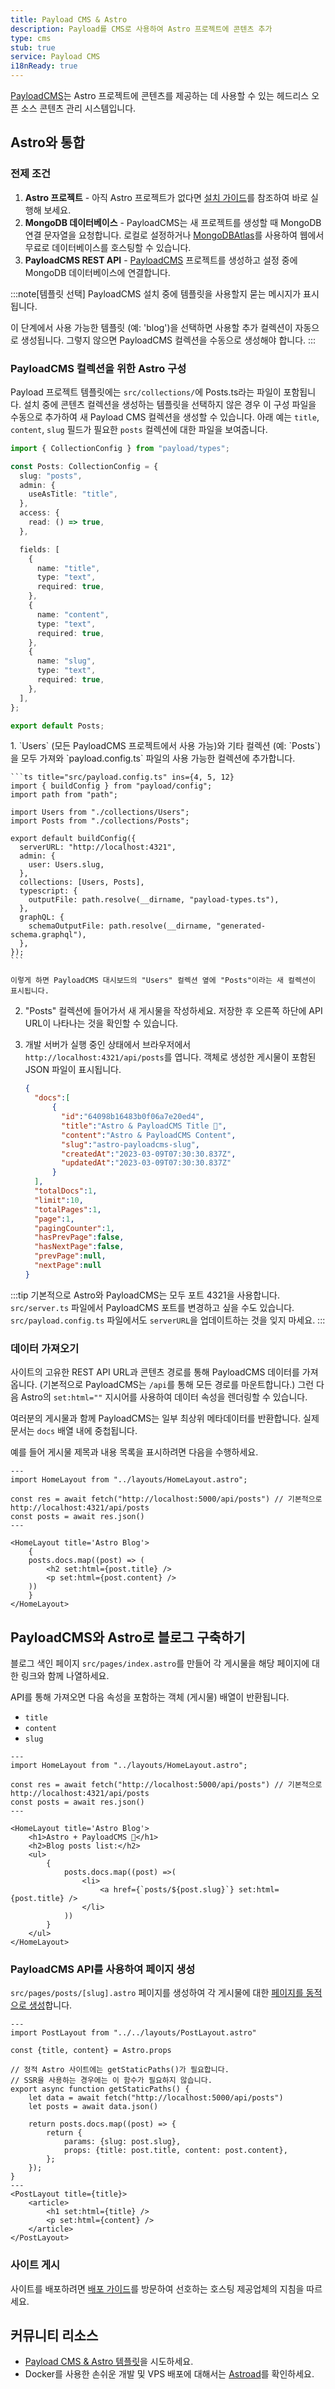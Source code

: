 ```yaml
---
title: Payload CMS & Astro
description: Payload를 CMS로 사용하여 Astro 프로젝트에 콘텐츠 추가
type: cms
stub: true
service: Payload CMS
i18nReady: true
---
```


[PayloadCMS](https://payloadcms.com/)는 Astro 프로젝트에 콘텐츠를 제공하는 데 사용할 수 있는 헤드리스 오픈 소스 콘텐츠 관리 시스템입니다.

## Astro와 통합

### 전제 조건

1. **Astro 프로젝트** - 아직 Astro 프로젝트가 없다면 [설치 가이드](/ko/install-and-setup/)를 참조하여 바로 실행해 보세요.
2. **MongoDB 데이터베이스** - PayloadCMS는 새 프로젝트를 생성할 때 MongoDB 연결 문자열을 요청합니다. 로컬로 설정하거나 [MongoDBAtlas](https://www.mongodb.com/)를 사용하여 웹에서 무료로 데이터베이스를 호스팅할 수 있습니다.
3. **PayloadCMS REST API** - [PayloadCMS](https://payloadcms.com/docs/getting-started/installation) 프로젝트를 생성하고 설정 중에 MongoDB 데이터베이스에 연결합니다.

:::note[템플릿 선택]
PayloadCMS 설치 중에 템플릿을 사용할지 묻는 메시지가 표시됩니다.

이 단계에서 사용 가능한 템플릿 (예: 'blog')을 선택하면 사용할 추가 컬렉션이 자동으로 생성됩니다. 그렇지 않으면 PayloadCMS 컬렉션을 수동으로 생성해야 합니다.
:::

### PayloadCMS 컬렉션을 위한 Astro 구성

Payload 프로젝트 템플릿에는 `src/collections/`에 Posts.ts라는 파일이 포함됩니다. 설치 중에 콘텐츠 컬렉션을 생성하는 템플릿을 선택하지 않은 경우 이 구성 파일을 수동으로 추가하여 새 Payload CMS 컬렉션을 생성할 수 있습니다. 아래 예는 `title`, `content`, `slug` 필드가 필요한 `posts` 컬렉션에 대한 파일을 보여줍니다.

```ts title="src/collections/Posts.ts"
import { CollectionConfig } from "payload/types";

const Posts: CollectionConfig = {
  slug: "posts",
  admin: {
    useAsTitle: "title",
  },
  access: {
    read: () => true,
  },

  fields: [
    {
      name: "title",
      type: "text",
      required: true,
    },
    {
      name: "content",
      type: "text",
      required: true,
    },
    {
      name: "slug",
      type: "text",
      required: true,
    },
  ],
};

export default Posts;
```

<Steps>
1. `Users` (모든 PayloadCMS 프로젝트에서 사용 가능)와 기타 컬렉션 (예: `Posts`)을 모두 가져와 `payload.config.ts` 파일의 사용 가능한 컬렉션에 추가합니다.

    ```ts title="src/payload.config.ts" ins={4, 5, 12}
    import { buildConfig } from "payload/config";
    import path from "path";

    import Users from "./collections/Users";
    import Posts from "./collections/Posts";

    export default buildConfig({
      serverURL: "http://localhost:4321",
      admin: {
        user: Users.slug,
      },
      collections: [Users, Posts],
      typescript: {
        outputFile: path.resolve(__dirname, "payload-types.ts"),
      },
      graphQL: {
        schemaOutputFile: path.resolve(__dirname, "generated-schema.graphql"),
      },
    });
    ```

    이렇게 하면 PayloadCMS 대시보드의 "Users" 컬렉션 옆에 "Posts"이라는 새 컬렉션이 표시됩니다.

2. "Posts" 컬렉션에 들어가서 새 게시물을 작성하세요. 저장한 후 오른쪽 하단에 API URL이 나타나는 것을 확인할 수 있습니다.

3. 개발 서버가 실행 중인 상태에서 브라우저에서 `http://localhost:4321/api/posts`를 엽니다. 객체로 생성한 게시물이 포함된 JSON 파일이 표시됩니다.

    ```json
    {
      "docs":[
          {
            "id":"64098b16483b0f06a7e20ed4",
            "title":"Astro & PayloadCMS Title 🚀",
            "content":"Astro & PayloadCMS Content",
            "slug":"astro-payloadcms-slug",
            "createdAt":"2023-03-09T07:30:30.837Z",
            "updatedAt":"2023-03-09T07:30:30.837Z"
          }
      ],
      "totalDocs":1,
      "limit":10,
      "totalPages":1,
      "page":1,
      "pagingCounter":1,
      "hasPrevPage":false,
      "hasNextPage":false,
      "prevPage":null,
      "nextPage":null
    }
    ```
</Steps>

:::tip
기본적으로 Astro와 PayloadCMS는 모두 포트 4321을 사용합니다. `src/server.ts` 파일에서 PayloadCMS 포트를 변경하고 싶을 수도 있습니다. `src/payload.config.ts` 파일에서도 `serverURL`을 업데이트하는 것을 잊지 마세요.
:::

### 데이터 가져오기

사이트의 고유한 REST API URL과 콘텐츠 경로를 통해 PayloadCMS 데이터를 가져옵니다. (기본적으로 PayloadCMS는 `/api`를 통해 모든 경로를 마운트합니다.) 그런 다음 Astro의 `set:html=""` 지시어를 사용하여 데이터 속성을 렌더링할 수 있습니다.

여러분의 게시물과 함께 PayloadCMS는 일부 최상위 메타데이터를 반환합니다. 실제 문서는 `docs` 배열 내에 중첩됩니다.

예를 들어 게시물 제목과 내용 목록을 표시하려면 다음을 수행하세요.

```astro title="src/pages/index.astro"
---
import HomeLayout from "../layouts/HomeLayout.astro";

const res = await fetch("http://localhost:5000/api/posts") // 기본적으로 http://localhost:4321/api/posts
const posts = await res.json()
---

<HomeLayout title='Astro Blog'>
	{
    posts.docs.map((post) => (
        <h2 set:html={post.title} />
        <p set:html={post.content} />
    ))
	}
</HomeLayout>
```

## PayloadCMS와 Astro로 블로그 구축하기

블로그 색인 페이지 `src/pages/index.astro`를 만들어 각 게시물을 해당 페이지에 대한 링크와 함께 나열하세요.

API를 통해 가져오면 다음 속성을 포함하는 객체 (게시물) 배열이 반환됩니다.

- `title`
- `content`
- `slug`

```astro title="src/pages/index.astro"
---
import HomeLayout from "../layouts/HomeLayout.astro";

const res = await fetch("http://localhost:5000/api/posts") // 기본적으로 http://localhost:4321/api/posts
const posts = await res.json()
---

<HomeLayout title='Astro Blog'>
	<h1>Astro + PayloadCMS 🚀</h1>
	<h2>Blog posts list:</h2>
	<ul>
		{
			posts.docs.map((post) =>(
				<li>
					<a href={`posts/${post.slug}`} set:html={post.title} />
				</li>
			))
		}
	</ul>
</HomeLayout>
```

### PayloadCMS API를 사용하여 페이지 생성

`src/pages/posts/[slug].astro` 페이지를 생성하여 각 게시물에 대한 [페이지를 동적으로 생성](/ko/guides/routing/#동적-라우트)합니다.

```astro title="src/pages/posts/[slug].astro"
---
import PostLayout from "../../layouts/PostLayout.astro"

const {title, content} = Astro.props

// 정적 Astro 사이트에는 getStaticPaths()가 필요합니다.
// SSR을 사용하는 경우에는 이 함수가 필요하지 않습니다.
export async function getStaticPaths() {
    let data = await fetch("http://localhost:5000/api/posts")
    let posts = await data.json()

    return posts.docs.map((post) => {
        return {
            params: {slug: post.slug},
            props: {title: post.title, content: post.content},
        };
    });
} 
---
<PostLayout title={title}>
    <article>
        <h1 set:html={title} />
        <p set:html={content} />
    </article>
</PostLayout>
```

### 사이트 게시

사이트를 배포하려면 [배포 가이드](/ko/guides/deploy/)를 방문하여 선호하는 호스팅 제공업체의 지침을 따르세요.

## 커뮤니티 리소스

- [Payload CMS & Astro 템플릿](https://github.com/Lambdo-Labs/payloadcms-astro-template)을 시도하세요.
- Docker를 사용한 손쉬운 개발 및 VPS 배포에 대해서는 [Astroad](https://github.com/mooxl/astroad)를 확인하세요.